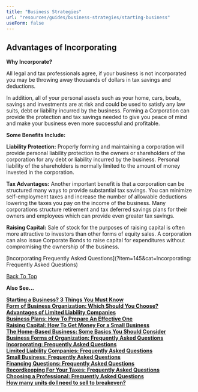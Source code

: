 ```yaml
---
title: "Business Strategies"
url: "resources/guides/business-strategies/starting-business"
useForm: false
---
```



Advantages of Incorporating
---------------------------

**Why Incorporate?**

All legal and tax professionals agree, if your business is not incorporated you may be throwing away thousands of dollars in tax savings and deductions.

In addition, all of your personal assets such as your home, cars, boats, savings and investments are at risk and could be used to satisfy any law suits, debt or liability incurred by the business. Forming a Corporation can provide the protection and tax savings needed to give you peace of mind and make your business even more successful and profitable.

**Some Benefits Include:**

**Liability Protection:** Properly forming and maintaining a corporation will provide personal liability protection to the owners or shareholders of the corporation for any debt or liability incurred by the business. Personal liability of the shareholders is normally limited to the amount of money invested in the corporation.

**Tax Advantages:** Another important benefit is that a corporation can be structured many ways to provide substantial tax savings. You can minimize self-employment taxes and increase the number of allowable deductions lowering the taxes you pay on the income of the business. Many corporations structure retirement and tax deferred savings plans for their owners and employees which can provide even greater tax savings.

**Raising Capital:** Sale of stock for the purposes of raising capital is often more attractive to investors than other forms of equity sales. A corporation can also issue Corporate Bonds to raise capital for expenditures without compromising the ownership of the business.

[Incorporating Frequently Asked Questions](?item=145&cat=Incorporating: Frequently Asked Questions)

[Back To Top](#top)

**Also See...**

[**Starting a Business? 3 Things You Must Know**](/resources/guides/business-strategies/starting-business-fg)  
[**Form of Business Organization: Which Should You Choose?**](/resources/guides/business-strategies/form-business-organization-fg)  
[**Advantages of Limited Liability Companies**](/resources/guides/business-strategies/limited-lliability-companies-fg)  
[**Business Plans: How To Prepare An Effective One**](/resources/guides/business-strategies/business-plans-fg)  
[**Raising Capital: How To Get Money For a Small Business**](/resources/guides/business-strategies/raising-capital-fg)  
[**The Home-Based Business: Some Basics You Should Consider**](/resources/guides/business-strategies/home-based-business-fg)  
[**Business Forms of Organization: Frequently Asked Questions**](/resources/guides/frequently-asked-questions/business-forms-organization-faq)  
[**Incorporating: Frequently Asked Questions**](/resources/guides/frequently-asked-questions/incorporating-faq)  
[**Limited Liability Companies: Frequently Asked Questions**](/resources/guides/frequently-asked-questions/limited-liability-companies-faq)  
[**Small Business: Frequently Asked Questions**](/resources/guides/frequently-asked-questions/small-business-faq)  
[**Financing Questions: Frequently Asked Questions**](/resources/guides/frequently-asked-questions/financing-questions-faq)  
[**Recordkeeping For Your Taxes: Frequently Asked Questions**](/resources/guides/frequently-asked-questions/recordkeeping-taxes-faq)  
[**Choosing a Professional: Frequently Asked Questions**](/resources/guides/frequently-asked-questions/choosing-professional-faq)  
[**How many units do I need to sell to breakeven?**](http://www.calcxml.com/calculators/breakeven-analysis?skn=481)  
